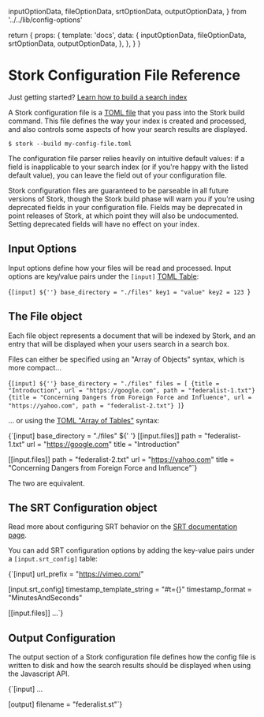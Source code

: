   inputOptionData,
  fileOptionData,
  srtOptionData,
  outputOptionData,
} from '../../lib/config-options'

  return {
    props: {
      template: 'docs',
      data: {
        inputOptionData,
        fileOptionData,
        srtOptionData,
        outputOptionData,
      },
    },
  }
}

# Stork Configuration File Reference

Just getting started? [Learn how to build a search index](/docs/build)

A Stork configuration file is a [TOML file](https://toml.io/en/) that you pass into the Stork build command. This file defines the way your index is created and processed, and also controls some aspects of how your search results are displayed.

```
$ stork --build my-config-file.toml
```

The configuration file parser relies heavily on intuitive default values: if a field is inapplicable to your search index (or if you're happy with the listed default value), you can leave the field out of your configuration file. 

Stork configuration files are guaranteed to be parseable in all future versions of Stork, though the Stork build phase will warn you if you're using deprecated fields in your configuration file. Fields may be deprecated in point releases of Stork, at which point they will also be undocumented. Setting deprecated fields will have no effect on your index. 

## Input Options

Input options define how your files will be read and processed. Input options are key/value pairs under the `[input]` [TOML Table](https://toml.io/en/v1.0.0#table): 

<Codeblock filename="stork-config.toml">{`[input]
${''}
base_directory = "./files"
key1 = "value"
key2 = 123
`}</Codeblock>

<ApiReferenceTable options={props.data.inputOptionData} />

## The File object

Each file object represents a document that will be indexed by Stork, and an entry that will be displayed when your users search in a search box.

Files can either be specified using an "Array of Objects" syntax, which is more compact...

<Codeblock filename="array-of-objects.toml">{`[input]
${''}
base_directory = "./files"
files = [
  {title = "Introduction", url = "https://google.com", path = "federalist-1.txt"}
  {title = "Concerning Dangers from Foreign Force and Influence", url = "https://yahoo.com", path = "federalist-2.txt"}
]`}
</Codeblock>

... or using the [TOML "Array of Tables"](https://toml.io/en/v1.0.0#array-of-tables) syntax:

<Codeblock filename="array-of-tables.toml">{`[input]
base_directory = "./files"
${' '}
[[input.files]] 
path = "federalist-1.txt"
url = "https://google.com"
title = "Introduction"
 
[[input.files]]
path = "federalist-2.txt"
url = "https://yahoo.com"
title = "Concerning Dangers from Foreign Force and Influence"`}
</Codeblock>

The two are equivalent.

<ApiReferenceTable options={props.data.fileOptionData} />

## The SRT Configuration object

Read more about configuring SRT behavior on the [SRT documentation page](/docs/srt).

You can add SRT configuration options by adding the key-value pairs under a `[input.srt_config]` table:

<Codeblock filename="srt-config.toml">{`[input]
url_prefix = "https://vimeo.com/"
  
[input.srt_config]
timestamp_template_string = "#t={}"
timestamp_format = "MinutesAndSeconds"
  
[[input.files]]
...`}</Codeblock>

<ApiReferenceTable options={props.data.srtOptionData} />

## Output Configuration

The output section of a Stork configuration file defines how the config file is written to disk and how the search results should be displayed when using the Javascript API.

<Codeblock filename="output.toml">{`[input]
...
 
[output]
filename = "federalist.st"`}
</Codeblock>

<ApiReferenceTable options={props.data.outputOptionData} />
